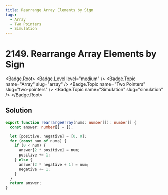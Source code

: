 ```yaml
---
title: Rearrange Array Elements by Sign
tags:
  - Array
  - Two Pointers
  - Simulation
---
```


# 2149. Rearrange Array Elements by Sign

<Badge.Root>
  <Badge.Level level="medium" />
  <Badge.Topic name="Array" slug="array" />
  <Badge.Topic name="Two Pointers" slug="two-pointers" />
  <Badge.Topic name="Simulation" slug="simulation" />
</Badge.Root>

## Solution

```typescript filename="solution.ts" copy
export function rearrangeArray(nums: number[]): number[] {
  const answer: number[] = [];

  let [positive, negative] = [0, 0];
  for (const num of nums) {
    if (0 < num) {
      answer[2 * positive] = num;
      positive += 1;
    } else {
      answer[2 * negative + 1] = num;
      negative += 1;
    }
  }
  return answer;
}
```

<ProblemLink
  codingSite="leetcode"
  href="https://leetcode.com/problems/rearrange-array-elements-by-sign"
  title="Rearrange Array Elements by Sign"
/>
